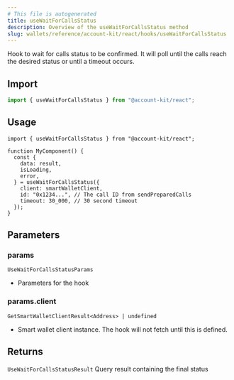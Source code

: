 ```yaml
---
# This file is autogenerated
title: useWaitForCallsStatus
description: Overview of the useWaitForCallsStatus method
slug: wallets/reference/account-kit/react/hooks/useWaitForCallsStatus
---
```


Hook to wait for calls status to be confirmed.
It will poll until the calls reach the desired status or until a timeout occurs.

## Import

```ts
import { useWaitForCallsStatus } from "@account-kit/react";
```

## Usage

```tsx
import { useWaitForCallsStatus } from "@account-kit/react";

function MyComponent() {
  const {
    data: result,
    isLoading,
    error,
  } = useWaitForCallsStatus({
    client: smartWalletClient,
    id: "0x1234...", // The call ID from sendPreparedCalls
    timeout: 30_000, // 30 second timeout
  });
}
```

## Parameters

### params

`UseWaitForCallsStatusParams`

- Parameters for the hook

### params.client

`GetSmartWalletClientResult<Address> | undefined`

- Smart wallet client instance. The hook will not fetch until this is defined.

## Returns

`UseWaitForCallsStatusResult`
Query result containing the final status
